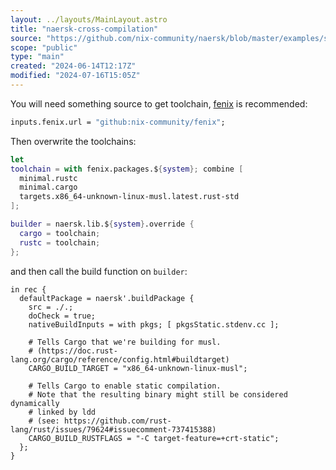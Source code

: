 ```yaml
---
layout: ../layouts/MainLayout.astro
title: "naersk-cross-compilation"
source: "https://github.com/nix-community/naersk/blob/master/examples/static-musl/flake.nix"
scope: "public"
type: "main"
created: "2024-06-14T12:17Z"
modified: "2024-07-16T15:05Z"
---
```


You will need something source to get toolchain, [fenix](fenix) is recommended:
```nix
inputs.fenix.url = "github:nix-community/fenix";
```

Then overwrite the toolchains:
```nix
let
toolchain = with fenix.packages.${system}; combine [
  minimal.rustc
  minimal.cargo
  targets.x86_64-unknown-linux-musl.latest.rust-std
];

builder = naersk.lib.${system}.override {
  cargo = toolchain;
  rustc = toolchain;
};
```

and then call the build function on `builder`:
```
in rec {
  defaultPackage = naersk'.buildPackage {
    src = ./.;
    doCheck = true;
    nativeBuildInputs = with pkgs; [ pkgsStatic.stdenv.cc ];

    # Tells Cargo that we're building for musl.
    # (https://doc.rust-lang.org/cargo/reference/config.html#buildtarget)
    CARGO_BUILD_TARGET = "x86_64-unknown-linux-musl";

    # Tells Cargo to enable static compilation.
    # Note that the resulting binary might still be considered dynamically
    # linked by ldd
    # (see: https://github.com/rust-lang/rust/issues/79624#issuecomment-737415388)
    CARGO_BUILD_RUSTFLAGS = "-C target-feature=+crt-static";
  };
}
```